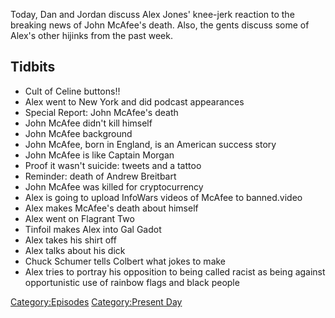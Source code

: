 {{DEFAULTSORT:
    #_EPISODE_0569:June 23, 2021
}}{{Episode
    | title           = June 23, 2021
    | caption         = Listen to this episode on [https://knowledgefight.libsyn.com/569-june-23-2021 Libsyn] [https://open.spotify.com/episode/49EWISgDDJcVO5VUiuNSZk Spotify]
    | episodeNumber   = 569
    | length          = 01:25:22
    | airDate         = June 25, 2021
    | coverageDate    = June 23, 2021
    | episodeType     = [[:Category:Present Day|Present Day]]
    | appearance      = [[John McAfee]], [[Jeffrey Epstein]], [[Captain Morgan]], [[Andrew Breitbart]], [[Chuck Schumer]], [[Stephen Colbert]]
    | oocDrop         = I want some of that Joe Rogan weed; You have a beautiful vagina
    | previousEpisode = [[568: June 19, 2021]]
    | nextEpisode     = [[570: June 24, 2021]]
}}

{{Stub}}

Today, Dan and Jordan discuss Alex Jones' knee-jerk reaction to the breaking news of John McAfee's death.  Also, the gents discuss some of Alex's other hijinks from the past week.

==Tidbits==

*Cult of Celine buttons!!
*Alex went to New York and did podcast appearances
*Special Report: John McAfee's death
*John McAfee didn't kill himself
*John McAfee background
*John McAfee, born in England, is an American success story
*John McAfee is like Captain Morgan
*Proof it wasn't suicide: tweets and a tattoo
*Reminder: death of Andrew Breitbart
*John McAfee was killed for cryptocurrency
*Alex is going to upload InfoWars videos of McAfee to banned.video
*Alex makes McAfee's death about himself
*Alex went on Flagrant Two
*Tinfoil makes Alex into Gal Gadot
*Alex takes his shirt off
*Alex talks about his dick
*Chuck Schumer tells Colbert what jokes to make
*Alex tries to portray his opposition to being called racist as being against opportunistic use of rainbow flags and black people

[[Category:Episodes]]
[[Category:Present Day]]
